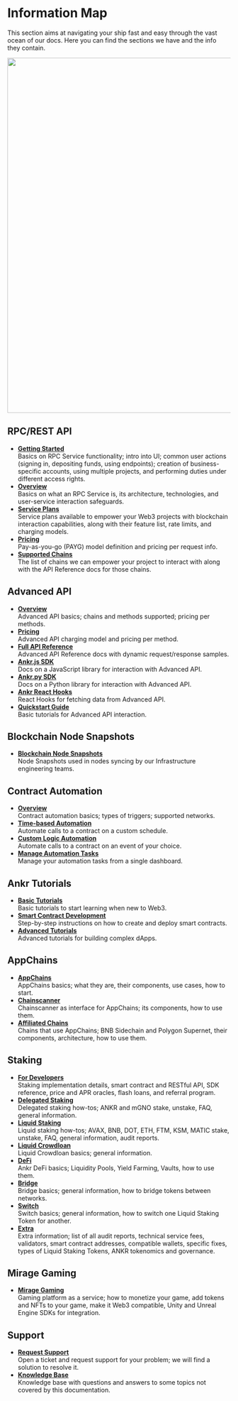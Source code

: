 # Information Map

This section aims at navigating your ship fast and easy through the vast ocean of our docs. Here you can find the sections we have and the info they contain.
<br/>

<img src="/docs/build/info-map.png" class="responsive-pic" width="800" />

## RPC/REST API

  * [**Getting Started**](/rpc-service/getting-started/intro/)<br/>
    Basics on RPC Service functionality; intro into UI; common user actions (signing in, depositing funds, using endpoints); creation of business-specific accounts, using multiple projects, and performing duties under different access rights.
  * [**Overview**](/rpc-service/overview/)<br/>
    Basics on what an RPC Service is, its architecture, technologies, and user-service interaction safeguards.
  * [**Service Plans**](/rpc-service/service-plans/)<br/>
    Service plans available to empower your Web3 projects with blockchain interaction capabilities, along with their feature list, rate limits, and charging models.
  * [**Pricing**](/rpc-service/pricing/)<br/>
    Pay-as-you-go (PAYG) model definition and pricing per request info.
  * [**Supported Chains**](/rpc-service/chains/chains-list/)<br/>
    The list of chains we can empower your project to interact with along with the API Reference docs for those chains.

## Advanced API

  * [**Overview**](/advanced-api/overview/)<br/>
  	Advanced API basics; chains and methods supported; pricing per methods.
  * [**Pricing**](/advanced-api/pricing/)<br/>
  	Advanced API charging model and pricing per method.
  * [**Full API Reference**](https://api-docs.ankr.com/reference/introduction)<br/>
  	Advanced API Reference docs with dynamic request/response samples.
  * [**Ankr.js SDK**](/advanced-api/javascript-sdk/)<br/>
  	Docs on a JavaScript library for interaction with Advanced API.
  * [**Ankr.py SDK**](/advanced-api/python-sdk/)<br/>
  	Docs on a Python library for interaction with Advanced API.
  * [**Ankr React Hooks**](/advanced-api/react-hooks/)<br/>
  	React Hooks for fetching data from Advanced API.
  * [**Quickstart Guide**](/advanced-api/quickstart/overview/)<br/>
  	Basic tutorials for Advanced API interaction.

## Blockchain Node Snapshots

  * [**Blockchain Node Snapshots**](/node-snapshot/)<br/>
    Node Snapshots used in nodes syncing by our Infrastructure engineering teams.

## Contract Automation

  * [**Overview**](/automation/overview)<br/>
    Contract automation basics; types of triggers; supported networks.
  * [**Time-based Automation**](/automation/time-based-automation/)<br/>
    Automate calls to a contract on a custom schedule.
  * [**Custom Logic Automation**](/automation/custom-logic-automation/)<br/>
    Automate calls to a contract on an event of your choice.
  * [**Manage Automation Tasks**](/automation/manage-tasks//)<br/>
    Manage your automation tasks from a single dashboard.

## Ankr Tutorials

* [**Basic Tutorials**](/basic-tutorials/dapp-on-ethereum-using-nocode/)<br/>
  Basic tutorials to start learning when new to Web3.
* [**Smart Contract Development**](/smart-contract-tutorials/erc-721-smart-contract-on-avalanche/)<br/>
  Step-by-step instructions on how to create and deploy smart contracts.
* [**Advanced Tutorials**](/advanced-tutorials/donation-based-crowdfunding-dapp-on-polygon-with-ankr/)<br/>
  Advanced tutorials for building complex dApps.

## AppChains

* [**AppChains**](/app-chains/overview/)<br/>
  AppChains basics; what they are, their components, use cases, how to start.
* [**Chainscanner**](/chainscanner/overview/)<br/>
  Chainscanner as interface for AppChains; its components, how to use them.
* [**Affiliated Chains**](/affiliated-chains/bnb-sidechain/overview/)<br/>
  Chains that use AppChains; BNB Sidechain and Polygon Supernet, their components, architecture, how to use them.

## Staking

* [**For Developers**](/staking-for-developers/overview/)<br/>
  Staking implementation details, smart contract and RESTful API, SDK reference, price and APR oracles, flash loans, and referral program.
* [**Delegated Staking**](/delegated-staking/ankr/overview/)<br/>
  Delegated staking how-tos; ANKR and mGNO stake, unstake, FAQ, general information.
* [**Liquid Staking**](/liquid-staking/overview/)<br/>
  Liquid staking how-tos; AVAX, BNB, DOT, ETH, FTM, KSM, MATIC stake, unstake, FAQ, general information, audit reports.
* [**Liquid Crowdloan**](/liquid-crowdloan/overview/)<br/>
  Liquid Crowdloan basics; general information.
* [**DeFi**](/defi/overview/)<br/>
  Ankr DeFi basics; Liquidity Pools, Yield Farming, Vaults, how to use them.
* [**Bridge**](/bridge/overview/)<br/>
  Bridge basics; general information, how to bridge tokens between networks.
* [**Switch**](/switch/overview/)<br/>
  Switch basics; general information, how to switch one Liquid Staking Token for another.
* [**Extra**](/staking-extra/audit-reports/)<br/>
  Extra information; list of all audit reports, technical service fees, validators, smart contract addresses, compatible wallets, specific fixes, types of Liquid Staking Tokens, ANKR tokenomics and governance.

## Mirage Gaming

* [**Mirage Gaming**](/gaming-overview/)<br/>
  Gaming platform as a service; how to monetize your game, add tokens and NFTs to your game, make it Web3 compatible, Unity and Unreal Engine SDKs for integration.

## Support

* [**Request Support**](https://ankrnetwork.atlassian.net/servicedesk/customer/portal/10)<br/>
  Open a ticket and request support for your problem; we will find a solution to resolve it.
* [**Knowledge Base**](https://ankrnetwork.atlassian.net/wiki/spaces/EUSKB/overview)<br/>
  Knowledge base with questions and answers to some topics not covered by this documentation.






